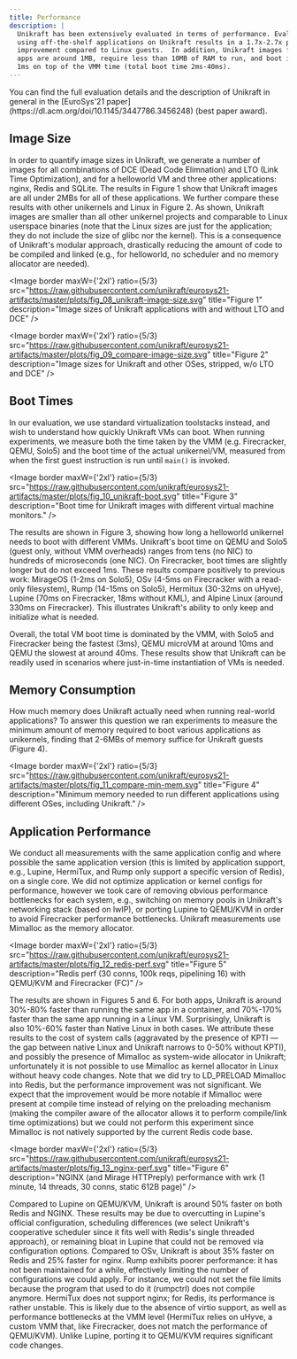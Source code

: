 ```yaml
---
title: Performance
description: |
  Unikraft has been extensively evaluated in terms of performance. Evaluations of
  using off-the-shelf applications on Unikraft results in a 1.7x-2.7x performance
  improvement compared to Linux guests.  In addition, Unikraft images for these
  apps are around 1MB, require less than 10MB of RAM to run, and boot in around
  1ms on top of the VMM time (total boot time 2ms-40ms).
---
```


<Info>
You can find the full evaluation details and the description of Unikraft in
general in the [EuroSys'21 paper](https://dl.acm.org/doi/10.1145/3447786.3456248) (best
paper award).
</Info>

## Image Size

In order to quantify image sizes in Unikraft, we generate a number of images for
all combinations of DCE (Dead Code Elimnation) and LTO (Link Time Optimization),
and for a helloworld VM and three other applications: nginx, Redis and SQLite.
The results in Figure 1 show that Unikraft images are all under 2MBs for all of
these applications. We further compare these results with other unikernels and
Linux in Figure 2. As shown, Unikraft images are smaller than all other
unikernel projects and comparable to Linux userspace binaries (note that the
Linux sizes are just for the application; they do not include the size of glibc
nor the kernel). This is a consequence of Unikraft's modular approach,
drastically reducing the amount of code to be compiled and linked (e.g., for
helloworld, no scheduler and no memory allocator are needed).

<Image
  border
  maxW={'2xl'}
  ratio={5/3}
  src="https://raw.githubusercontent.com/unikraft/eurosys21-artifacts/master/plots/fig_08_unikraft-image-size.svg"
  title="Figure 1"
  description="Image sizes of Unikraft applications with and without LTO and DCE"
/>

<Image
  border
  maxW={'2xl'}
  ratio={5/3}
  src="https://raw.githubusercontent.com/unikraft/eurosys21-artifacts/master/plots/fig_09_compare-image-size.svg"
  title="Figure 2"
  description="Image sizes for Unikraft and other OSes, stripped, w/o LTO and DCE"
/>


## Boot Times

In our evaluation, we use standard virtualization toolstacks instead, and wish
to understand how quickly Unikraft VMs can boot. When running experiments, we
measure both the time taken by the VMM (e.g. Firecracker, QEMU, Solo5) and the
boot time of the actual unikernel/VM, measured from when the first guest
instruction is run until `main()` is invoked.

<Image
  border
  maxW={'2xl'}
  ratio={5/3}
  src="https://raw.githubusercontent.com/unikraft/eurosys21-artifacts/master/plots/fig_10_unikraft-boot.svg"
  title="Figure 3"
  description="Boot time for Unikraft images with different virtual machine monitors."
/>

The results are shown in Figure 3, showing how long a helloworld unikernel needs
to boot with different VMMs. Unikraft's boot time on QEMU and Solo5 (guest only,
without VMM overheads) ranges from tens (no NIC) to hundreds of microseconds
(one NIC). On Firecracker, boot times are slightly longer but do not exceed 1ms.
These results compare positively to previous work: MirageOS (1-2ms on Solo5),
OSv (4-5ms on Firecracker with a read-only filesystem), Rump (14-15ms on Solo5),
Hermitux (30-32ms on uHyve), Lupine (70ms on Firecracker, 18ms without KML), and
Alpine Linux (around 330ms on Firecracker). This illustrates Unikraft's ability
to only keep and initialize what is needed.

Overall, the total VM boot time is dominated by the VMM, with Solo5 and
Firecracker being the fastest (3ms), QEMU microVM at around 10ms and QEMU the
slowest at around 40ms. These results show that Unikraft can be readily used in
scenarios where just-in-time instantiation of VMs is needed.


## Memory Consumption

How much memory does Unikraft actually need when running real-world
applications? To answer this question we ran experiments to measure the minimum
amount of memory required to boot various applications as unikernels, finding
that 2-6MBs of memory suffice for Unikraft guests (Figure 4).

<Image
  border
  maxW={'2xl'}
  ratio={5/3}
  src="https://raw.githubusercontent.com/unikraft/eurosys21-artifacts/master/plots/fig_11_compare-min-mem.svg"
  title="Figure 4"
  description="Minimum memory needed to run different applications using different OSes, including Unikraft."
/>


## Application Performance

We conduct all measurements with the same application config and where possible
the same application version (this is limited by application support, e.g.,
Lupine, HermiTux, and Rump only support a specific version of Redis), on a
single core. We did not optimize application or kernel configs for performance,
however we took care of removing obvious performance bottlenecks for each
system, e.g., switching on memory pools in Unikraft's networking stack (based on
lwIP), or porting Lupine to QEMU/KVM in order to avoid Firecracker performance
bottlenecks. Unikraft measurements use Mimalloc as the memory allocator.

<Image
  border
  maxW={'2xl'}
  ratio={5/3}
  src="https://raw.githubusercontent.com/unikraft/eurosys21-artifacts/master/plots/fig_12_redis-perf.svg"
  title="Figure 5"
  description="Redis perf (30 conns, 100k reqs, pipelining 16) with QEMU/KVM and Firecracker (FC)"
/>

The results are shown in Figures 5 and 6. For both apps, Unikraft is around
30%-80% faster than running the same app in a container, and 70%-170% faster
than the same app running in a Linux VM. Surprisingly, Unikraft is also 10%-60%
faster than Native Linux in both cases. We attribute these results to the cost
of system calls (aggravated by the presence of KPTI — the gap between native
Linux and Unikraft narrows to 0-50% without KPTI), and possibly the presence of
Mimalloc as system-wide allocator in Unikraft; unfortunately it is not possible
to use Mimalloc as kernel allocator in Linux without heavy code changes. Note
that we did try to LD_PRELOAD Mimalloc into Redis, but the performance
improvement was not significant. We expect that the improvement would be more
notable if Mimalloc were present at compile time instead of relying on the
preloading mechanism (making the compiler aware of the allocator allows it to
perform compile/link time optimizations) but we could not perform this
experiment since Mimalloc is not natively supported by the current Redis code
base.

<Image
  border
  maxW={'2xl'}
  ratio={5/3}
  src="https://raw.githubusercontent.com/unikraft/eurosys21-artifacts/master/plots/fig_13_nginx-perf.svg"
  title="Figure 6"
  description="NGINX (and Mirage HTTPreply) performance with wrk (1 minute, 14 threads, 30 conns, static 612B page)"
/>

Compared to Lupine on QEMU/KVM, Unikraft is around 50% faster on both Redis and
NGINX. These results may be due to overcutting in Lupine's official
configuration, scheduling differences (we select Unikraft's cooperative
scheduler since it fits well with Redis's single threaded approach), or
remaining bloat in Lupine that could not be removed via configuration options.
Compared to OSv, Unikraft is about 35% faster on Redis and 25% faster for nginx.
Rump exhibits poorer performance: it has not been maintained for a while,
effectively limiting the number of configurations we could apply. For instance,
we could not set the file limits because the program that used to do it
(rumpctrl) does not compile anymore. HermiTux does not support nginx; for Redis,
its performance is rather unstable. This is likely due to the absence of virtio
support, as well as performance bottlenecks at the VMM level (HermiTux relies on
uHyve, a custom VMM that, like Firecracker, does not match the performance of
QEMU/KVM). Unlike Lupine, porting it to QEMU/KVM requires significant code
changes.

